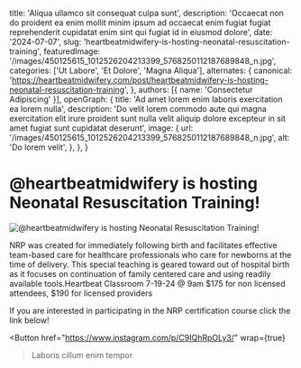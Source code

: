   title: 'Aliqua ullamco sit consequat culpa sunt',
  description: 'Occaecat non do proident ea enim mollit minim ipsum ad occaecat enim fugiat fugiat reprehenderit cupidatat enim sint qui fugiat id in eiusmod dolore',
  date: '2024-07-07',
  slug: 'heartbeatmidwifery-is-hosting-neonatal-resuscitation-training',
  featuredImage: '/images/450125615_1012526204213399_5768250112187689848_n.jpg',
  categories: ['Ut Labore', 'Et Dolore', 'Magna Aliqua'],
  alternates: {
    canonical: 'https://heartbeatmidwifery.com/post/heartbeatmidwifery-is-hosting-neonatal-resuscitation-training',
  },
  authors: [{ name: 'Consectetur Adipiscing' }],
  openGraph: {
    title: 'Ad amet lorem enim laboris exercitation ea lorem nulla',
    description: 'Do velit lorem commodo aute qui magna exercitation elit irure proident sunt nulla velit aliquip dolore excepteur in sit amet fugiat sunt cupidatat deserunt',
    image: {
      url: '/images/450125615_1012526204213399_5768250112187689848_n.jpg',
      alt: 'Do lorem velit',
    },
  },
}


# @heartbeatmidwifery is hosting Neonatal Resuscitation Training!

<Image
  src="/images/450125615_1012526204213399_5768250112187689848_n.jpg"
  size="large"
  wrap={true}
  alt="@heartbeatmidwifery is hosting Neonatal Resuscitation Training!"
/>

NRP was created for immediately following birth and facilitates effective team-based care for healthcare professionals who care for newborns at the time of delivery. This special teaching is geared toward out of hospital birth as it focuses on continuation of family centered care and using readily available tools.Heartbeat Classroom 7-19-24 @ 9am $175 for non licensed attendees, $190 for licensed providers

If you are interested in participating in the NRP certification course click the link below!

<Button
  href="https://www.instagram.com/p/C9IQhRpOLy3/"
  wrap={true}
>Laboris cillum enim tempor</Button>
